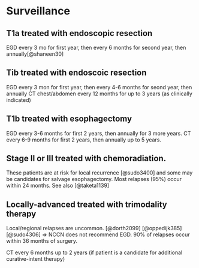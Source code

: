 # Surveillance {#eso_surveillance}

## T1a treated with endoscopic resection
EGD every 3 mo for first year, then every 6 months for second year, then annually[@shaneen30]

## Tib treated with endoscoic resection
EGD every 3 mon for first year, then every 4-6 months for seond year, then annually
CT chest/abdomen every 12 months for up to 3 years (as clinically indicated)

## T1b treated with esophagectomy
EGD every 3-6 months for first 2 years, then annually for 3 more years.
CT every 6-9 months for first 2 years, then annually up to 5 years.

## Stage II or III treated with chemoradiation.

These patients are at risk for local recurrence [@sudo3400] and some may be candidates for salvage esophagectomy. Most relapses (95%) occur within 24 months. See also [@taketa1139]

## Locally-advanced treated with trimodality therapy

Local/regional relapses are uncommon. [@dorth2099] [@oppedijk385] [@sudo4306] => NCCN does not recommend EGD. 90% of relapses occur within 36 months of surgery.

CT every 6 months up to 2 years (if patient is a candidate for additional curative-intent therapy)
